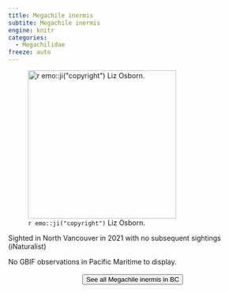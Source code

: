 ```yaml
---
title: Megachile inermis
subtite: Megachile inermis
engine: knitr
categories:
  - Megachilidae
freeze: auto
---
```

![`r emo::ji("copyright")` Liz Osborn.](https://inaturalist-open-data.s3.amazonaws.com/photos/256878440/large.jpg){height=300}

Sighted in North Vancouver in 2021 with no subsequent sightings (iNaturalist)

No GBIF observations in Pacific Maritime to display.
<br><br>
<center>


<a href="https://inaturalist.ca/observations?place_id=7085&subview=map&taxon_id=199134"><button type="button" class="btn btn-secondary">See all Megachile inermis in BC <i class="fa-solid fa-arrow-up-right-from-square"></i> </button></a>
</center>
